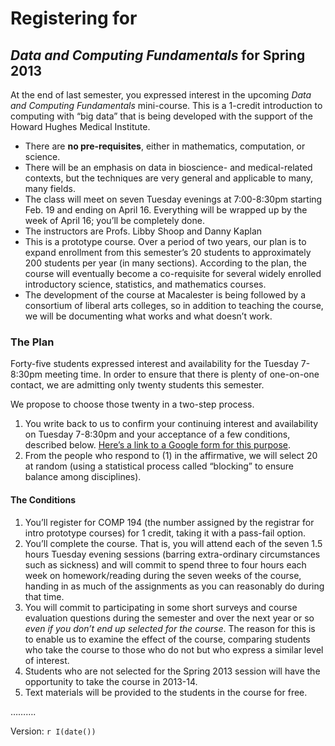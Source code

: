 Registering for 
========================

## *Data and Computing Fundamentals* for Spring 2013

At the end of last semester, you expressed interest in the upcoming *Data and Computing Fundamentals* mini-course.  This is a 1-credit introduction to computing with "big data" that is being developed with the support of the Howard Hughes Medical Institute.  

* There are **no pre-requisites**, either in mathematics, computation, or science.
* There will be an emphasis on data in bioscience- and medical-related contexts, but the techniques are very general and applicable to many, many fields.
* The class will meet on seven Tuesday evenings at 7:00-8:30pm starting Feb. 19 and ending on April 16.  Everything will be wrapped up by the week of April 16; you'll be completely done. 
* The instructors are Profs. Libby Shoop and Danny Kaplan
* This is a prototype course.  Over a period of two years, our plan is to expand enrollment from this semester's 20 students to approximately 200 students per year (in many sections).  According to the plan, the course will eventually become a co-requisite for several widely enrolled introductory science, statistics, and mathematics courses.
* The development of the course at Macalester is being followed by a consortium of liberal arts colleges, so in addition to teaching the course, we will be documenting what works and what doesn't work.

### The Plan

Forty-five students expressed interest and availability for the Tuesday 7-8:30pm meeting time.  In order to ensure that there is plenty of one-on-one contact, we are admitting only twenty students this semester.

We propose to choose those twenty in a two-step process.  

1. You write back to us to confirm your continuing interest and availability on Tuesday 7-8:30pm and your acceptance of a few conditions, described below. [Here's a link to a Google form for this purpose](https://docs.google.com/a/macalester.edu/spreadsheet/viewform?formkey=dGFPTzEyOXNtdENSb3l0Sk9Fa2VqZ1E6MQ).
2. From the people who respond to (1) in the affirmative, we will select 20 at random (using a statistical process called "blocking" to ensure balance among disciplines).


#### The Conditions

1. You'll register for COMP 194 (the number assigned by the registrar for intro prototype courses) for 1 credit, taking it with a pass-fail option.
2. You'll complete the course.  That is, you will attend each of the seven 1.5 hours Tuesday evening sessions (barring extra-ordinary circumstances such as sickness) and will commit to spend three to four hours each week on homework/reading during the seven weeks of the course, handing in as much of the assignments as you can reasonably do during that time.
3. You will commit to participating in some short surveys and course evaluation questions during the semester and over the next year or so *even if you don't end up selected for the course*.  The reason for this is to enable us to examine the effect of the course, comparing students who take the course to those who do not but who express a similar level of interest.
4. Students who are not selected for the Spring 2013 session will have the opportunity to take the course in 2013-14.
5. Text materials will be provided to the students in the course for free.

..........

Version: `r I(date())`



